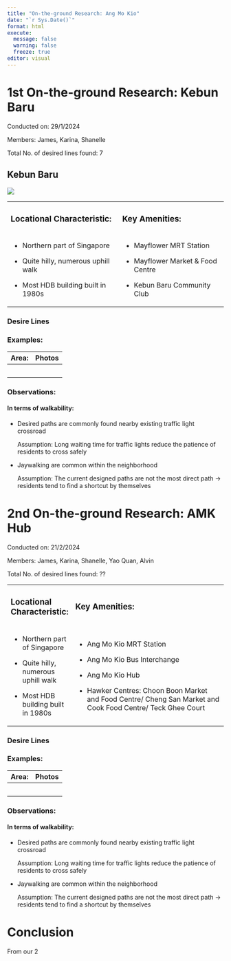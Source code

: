```yaml
---
title: "On-the-ground Research: Ang Mo Kio"
date: "`r Sys.Date()`"
format: html
execute: 
  message: false
  warning: false
  freeze: true
editor: visual
---
```


# 1st On-the-ground Research: Kebun Baru

Conducted on: 29/1/2024

Members: James, Karina, Shanelle

Total No. of desired lines found: 7

## Kebun Baru

![](images/clipboard-94001109.png)

+----------------------------------------+-------------------------------------+
| ### Locational Characteristic:         | ### Key Amenities:                  |
+----------------------------------------+-------------------------------------+
| -   Northern part of Singapore         | -   Mayflower MRT Station           |
|                                        |                                     |
| -   Quite hilly, numerous uphill walk  | -   Mayflower Market & Food Centre  |
|                                        |                                     |
| -   Most HDB building built in 1980s   | -   Kebun Baru Community Club       |
+----------------------------------------+-------------------------------------+

### Desire Lines 

### Examples:

| Area:  | Photos |
|--------|--------|
|        |        |
|        |        |
|        |        |
|        |        |
|        |        |

### Observations:

#### In terms of walkability:

-   Desired paths are commonly found nearby existing traffic light crossroad

    Assumption: Long waiting time for traffic lights reduce the patience of residents to cross safely

-   Jaywalking are common within the neighborhood

    Assumption: The current designed paths are not the most direct path → residents tend to find a shortcut by themselves

# 2nd On-the-ground Research: AMK Hub 

Conducted on: 21/2/2024

Members: James, Karina, Shanelle, Yao Quan, Alvin

Total No. of desired lines found: ??

+----------------------------------------+---------------------------------------------------------------------------------------------------------------+
| ### Locational Characteristic:         | ### Key Amenities:                                                                                            |
+----------------------------------------+---------------------------------------------------------------------------------------------------------------+
| -   Northern part of Singapore         | -   Ang Mo Kio MRT Station                                                                                    |
|                                        |                                                                                                               |
| -   Quite hilly, numerous uphill walk  | -   Ang Mo Kio Bus Interchange                                                                                |
|                                        |                                                                                                               |
| -   Most HDB building built in 1980s   | -   Ang Mo Kio Hub                                                                                            |
|                                        |                                                                                                               |
|                                        | -   Hawker Centres: Choon Boon Market and Food Centre/ Cheng San Market and Cook Food Centre/ Teck Ghee Court |
+----------------------------------------+---------------------------------------------------------------------------------------------------------------+

### Desire Lines 

### Examples:

| Area:  | Photos |
|--------|--------|
|        |        |
|        |        |
|        |        |
|        |        |
|        |        |

### Observations:

#### In terms of walkability:

-   Desired paths are commonly found nearby existing traffic light crossroad

    Assumption: Long waiting time for traffic lights reduce the patience of residents to cross safely

-   Jaywalking are common within the neighborhood

    Assumption: The current designed paths are not the most direct path → residents tend to find a shortcut by themselves

# Conclusion

From our 2

